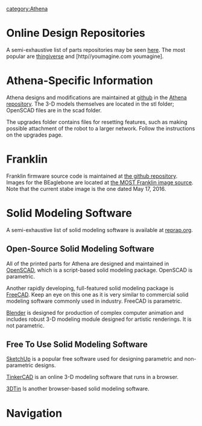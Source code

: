 
[[category:Athena]]

=Online Design Repositories=

A semi-exhaustive list of parts repositories may be seen [http://reprap.org/wiki/Printable_part_sources here]. The most popular are [http://thingiverse.com thingiverse] and [http//youmagine.com youmagine].

=Athena-Specific Information=

Athena designs and modifications are maintained at [https://github.com/phidiasllc github] in the [https://github.com/phidiasllc/athena Athena repository]. The 3-D models themselves are located in the stl folder; OpenSCAD files are in the scad folder.

The upgrades folder contains files for resetting features, such as making possible attachment of the robot to a larger network. Follow the instructions on the upgrades page.

=Franklin=

Franklin firmware source code is maintained at [https://github.com/mtu-most/franklin the github repository]. Images for the BEaglebone are located at [http://most.mse.mtu.edu/franklin the MOST Franklin image source]. Note that the current stabe image is the one dated May 17, 2016.

=Solid Modeling Software=

A semi-exhaustive list of solid modeling software is available at [http://reprap.org/wiki/Useful_Software_Packages reprap.org].

==Open-Source Solid Modeling Software==

All of the printed parts for Athena are designed and maintained in [http://openscad.org OpenSCAD], which is a script-based solid modeling package. OpenSCAD is parametric.

Another rapidly developing, full-featured solid modeling package is [http://freecadweb.org FreeCAD]. Keep an eye on this one as it is very similar to commercial solid modeling software commonly used in industry. FreeCAD is parametric.

[http://blender.org Blender] is designed for production of complex computer animation and includes robust 3-D modeling module designed for artistic renderings. It is not parametric. 

==Free To Use Solid Modeling Software==

[http://www.sketchup.com/ SketchUp] is a popular free software used for designing parametric and non-parametric designs.

[http://tinkercad.com TinkerCAD] is an online 3-D modeling software that runs in a browser.

[http://3dtin.com 3DTin] Is another browser-based solid modeling software.

=Navigation=
{{template:Athena_Basic_Nav}}